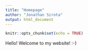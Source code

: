 ```yaml
---
title: "Homepage"
author: "Jonathan Sirota"
output: html_document
---
```


```r
knitr::opts_chunk$set(echo = TRUE)
```

Hello! Welcome to my website! :-)
